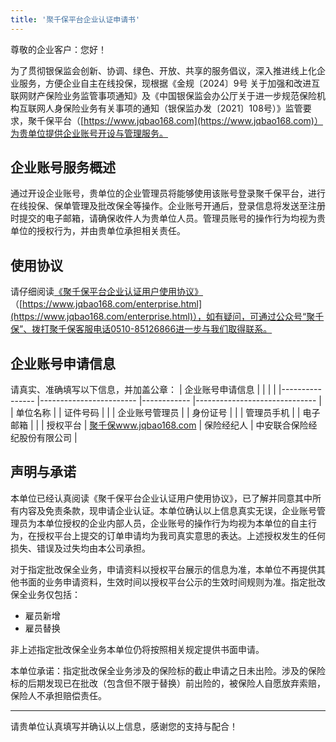 ```yaml
---
title: '聚千保平台企业认证申请书'
---
```


尊敬的企业客户：您好！

为了贯彻银保监会创新、协调、绿色、开放、共享的服务倡议，深入推进线上化企业服务，方便企业自主在线投保，现根据《金规〔2024〕9号 关于加强和改进互联网财产保险业务监管事项通知》及《中国银保监会办公厅关于进一步规范保险机构互联网人身保险业务有关事项的通知（银保监办发〔2021〕108号）》监管要求，聚千保平台（[https://www.jqbao168.com](https://www.jqbao168.com)）为贵单位提供企业账号开设与管理服务。

## 企业账号服务概述

通过开设企业账号，贵单位的企业管理员将能够使用该账号登录聚千保平台，进行在线投保、保单管理及批改保全等操作。企业账号开通后，登录信息将发送至注册时提交的电子邮箱，请确保收件人为贵单位人员。管理员账号的操作行为均视为贵单位的授权行为，并由贵单位承担相关责任。

## 使用协议

请仔细阅读[《聚千保平台企业认证用户使用协议》](../Terms/聚千保平台企业认证用户使用协议)（[https://www.jqbao168.com/enterprise.html](https://www.jqbao168.com/enterprise.html)），如有疑问，可通过公众号“聚千保”、拨打聚千保客服电话0510-85126866进一步与我们取得联系。

## 企业账号申请信息

请真实、准确填写以下信息，并加盖公章：
| 企业账号申请信息	|                        	|            	|                              	|
|----------------	|------------------------	|------------	|------------------------------	|
| 单位名称       	|                        	| 证件号码   	|                              	|
| 企业账号管理员 	|                        	| 身份证号   	|                              	|
| 管理员手机     	|                        	| 电子邮箱   	|                              	|
| 授权平台       	| [聚千保www.jqbao168.com](https://www.jqbao168.com) 	| 保险经纪人 	| 中安联合保险经纪股份有限公司 	|

## 声明与承诺

本单位已经认真阅读《聚千保平台企业认证用户使用协议》，已了解并同意其中所有内容及免责条款，现申请企业认证。本单位确认以上信息真实无误，企业账号管理员为本单位授权的企业内部人员，企业账号的操作行为均视为本单位的自主行为，在授权平台上提交的订单申请均为我司真实意思的表达。上述授权发生的任何损失、错误及过失均由本公司承担。

对于指定批改保全业务，申请资料以授权平台展示的信息为准，本单位不再提供其他书面的业务申请资料，生效时间以授权平台公示的生效时间规则为准。指定批改保全业务仅包括：

- 雇员新增
- 雇员替换

非上述指定批改保全业务本单位仍将按照相关规定提供书面申请。

本单位承诺：指定批改保全业务涉及的保险标的截止申请之日未出险。涉及的保险标的后期发现已在批改（包含但不限于替换）前出险的，被保险人自愿放弃索赔，保险人不承担赔偿责任。

---

请贵单位认真填写并确认以上信息，感谢您的支持与配合！
